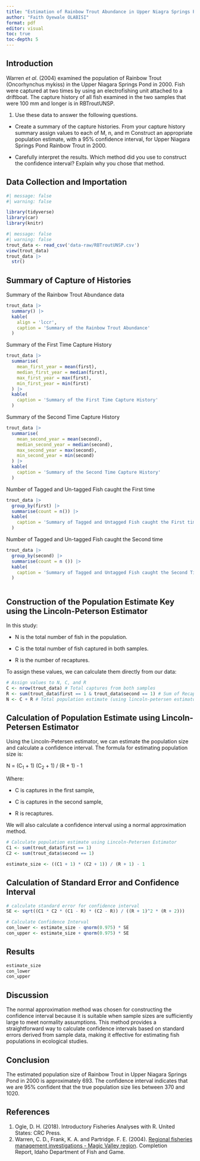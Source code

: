 ---
title: "Estimation of Rainbow Trout Abundance in Upper Niagra Springs Pond using the Single Census Mark-Recapture Methods"
author: "Faith Oyewale OLABISI"
format: pdf
editor: visual
toc: true
toc-depth: 5
---

## Introduction

Warren *et al*. (2004) examined the population of Rainbow Trout (Oncorhynchus mykiss) in the Upper Niagara Springs Pond in 2000. Fish were captured at two times by using an electrofishing unit attached to a driftboat. The capture history of all fish examined in the two samples that were 100 mm and longer is in RBTroutUNSP.

1.  Use these data to answer the following questions.

-   Create a summary of the capture histories. From your capture history summary assign values to each of M, n, and m Construct an appropriate population estimate, with a 95% confidence interval, for Upper Niagara Springs Pond Rainbow Trout in 2000.

-   Carefully interpret the results. Which method did you use to construct the confidence interval? Explain why you chose that method.

## Data Collection and Importation

```{r}
#| message: false
#| warning: false

library(tidyverse)
library(car)
library(knitr)
```

```{r}
#| message: false
#| warning: false
trout_data <- read_csv('data-raw/RBTroutUNSP.csv')
view(trout_data)
trout_data |> 
  str()
```

## Summary of Capture of Histories

Summary of the Rainbow Trout Abundance data

```{r}
trout_data |> 
  summary() |> 
  kable(
    align = 'lccr',
    caption = 'Summary of the Rainbow Trout Abundance'
  )
```

Summary of the First Time Capture History

```{r}
trout_data |> 
  summarise(
    mean_first_year = mean(first),
    median_first_year = median(first),
    max_first_year = max(first),
    min_first_year = min(first)
  ) |> 
  kable(
    caption = 'Summary of the First Time Capture History'
  )
```

Summary of the Second Time Capture History

```{r}
trout_data |> 
  summarise(
    mean_second_year = mean(second),
    median_second_year = median(second),
    max_second_year = max(second),
    min_second_year = min(second)
  ) |> 
  kable(
    caption = 'Summary of the Second Time Capture History'
  )
```

Number of Tagged and Un-tagged Fish caught the First time

```{r}
trout_data |> 
  group_by(first) |> 
  summarise(count = n()) |> 
  kable(
    caption = 'Summary of Tagged and Untagged Fish caught the First time'
  )
```

Number of Tagged and Un-tagged Fish caught the Second time

```{r}
trout_data |> 
  group_by(second) |> 
  summarise(count = n ()) |> 
  kable(
    caption = 'Summary of Tagged and Untagged Fish caught the Second Time'
  )
```

```         
```

## Construction of the Population Estimate Key using the Lincoln-Peterson Estimator

In this study:

-   N is the total number of fish in the population.

-   C is the total number of fish captured in both samples.

-   R is the number of recaptures.

To assign these values, we can calculate them directly from our data:

```{r}
# Assign values to N, C, and R
C <- nrow(trout_data) # Total captures from both samples
R <- sum(trout_data$first == 1 & trout_data$second == 1) # Sum of Recaptures
N <- C + R # Total population estimate (using lincoln-petersen estimator)
```

## Calculation of Population Estimate using Lincoln-Petersen Estimator

Using the Lincoln-Petersen estimator, we can estimate the population size and calculate a confidence interval. The formula for estimating population size is:

N = (C~1~ + 1) (C~2~ + 1) / (R + 1) - 1

Where:

-   C​ is captures in the first sample,

-   C​ is captures in the second sample,

-   R is recaptures.

We will also calculate a confidence interval using a normal approximation method.

```{r}
# Calculate population estimate using Lincoln-Petersen Estimator
C1 <- sum(trout_data$first == 1)
C2 <- sum(trout_data$second == 1)

estimate_size <- ((C1 + 1) * (C2 + 1)) / (R + 1) - 1
```

## Calculation of Standard Error and Confidence Interval

```{r}
# calculate standard error for confidence interval
SE <- sqrt((C1 * C2 * (C1 - R) * (C2 - R)) / ((R + 1)^2 * (R + 2)))

# Calculate Confidence Interval
con_lower <- estimate_size - qnorm(0.975) * SE
con_upper <- estimate_size + qnorm(0.975) * SE
```

## Results

```{r}
estimate_size
con_lower
con_upper 
```

## Discussion

The normal approximation method was chosen for constructing the confidence interval because it is suitable when sample sizes are sufficiently large to meet normality assumptions. This method provides a straightforward way to calculate confidence intervals based on standard errors derived from sample data, making it effective for estimating fish populations in ecological studies.

## Conclusion

The estimated population size of Rainbow Trout in Upper Niagara Springs Pond in 2000 is approximately 693. The confidence interval indicates that we are 95% confident that the true population size lies between 370 and 1020​.

## References

1.  Ogle, D. H. (2018). Introductory Fisheries Analyses with R. United States: CRC Press.
2.  Warren, C. D., Frank, K. A. and Partridge. F. E. (2004). [Regional fisheries management investigations - Magic Valley region](https://collaboration.idfg.idaho.gov/FisheriesTechnicalReports/Mgt04-04Warren2001%20Regional%20Fisheries%20Management%20Investigations%20Magic%20Valley%20Region.pdf). Completion Report, Idaho Department of Fish and Game.
